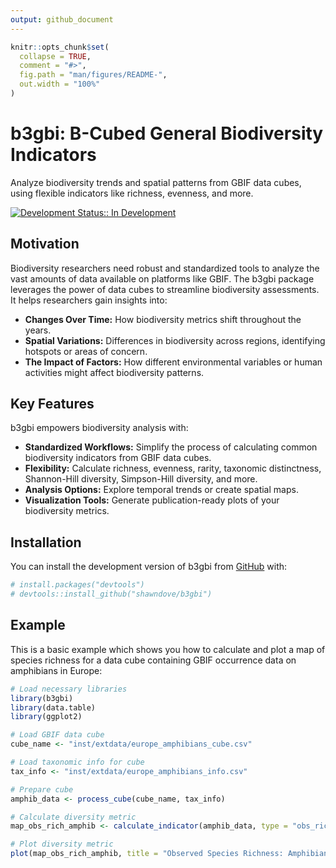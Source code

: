 ```yaml
---
output: github_document
---
```


<!-- README.md is generated from README.Rmd. Please edit that file -->

```r
knitr::opts_chunk$set(
  collapse = TRUE,
  comment = "#>",
  fig.path = "man/figures/README-",
  out.width = "100%"
)
```

# b3gbi: B-Cubed General Biodiversity Indicators

Analyze biodiversity trends and spatial patterns from GBIF data cubes, using flexible indicators like richness, evenness, and more.

<!-- badges: start -->

[![Development Status:: In Development](https://img.shields.io/badge/Status-In%20Development-yellow.svg)](https://github.com/your_github_username/b3gbi)

<!-- badges: end -->

## Motivation

Biodiversity researchers need robust and standardized tools to analyze the vast amounts of data available on platforms like GBIF. The b3gbi package leverages the power of data cubes to streamline biodiversity assessments. It helps researchers gain insights into:

* **Changes Over Time:**  How biodiversity metrics shift throughout the years.
* **Spatial Variations:** Differences in biodiversity across regions, identifying hotspots or areas of concern. 
* **The Impact of Factors:** How different environmental variables or human activities might affect biodiversity patterns. 

## Key Features

b3gbi empowers biodiversity analysis with:

* **Standardized Workflows:**  Simplify the process of calculating common biodiversity indicators from GBIF data cubes.
* **Flexibility:**  Calculate richness, evenness, rarity, taxonomic distinctness, Shannon-Hill diversity, Simpson-Hill diversity, and more.
* **Analysis Options:** Explore temporal trends or create spatial maps.
* **Visualization Tools:** Generate publication-ready plots of your biodiversity metrics.

## Installation

You can install the development version of b3gbi from [GitHub](https://github.com/) with:

``` r
# install.packages("devtools")
# devtools::install_github("shawndove/b3gbi")
```

## Example

This is a basic example which shows you how to calculate and plot a map of species richness for a data cube containing GBIF occurrence data on amphibians in Europe:

```r
# Load necessary libraries
library(b3gbi)
library(data.table)
library(ggplot2)

# Load GBIF data cube
cube_name <- "inst/extdata/europe_amphibians_cube.csv"

# Load taxonomic info for cube
tax_info <- "inst/extdata/europe_amphibians_info.csv"

# Prepare cube
amphib_data <- process_cube(cube_name, tax_info)

# Calculate diversity metric
map_obs_rich_amphib <- calculate_indicator(amphib_data, type = "obs_rich")

# Plot diversity metric
plot(map_obs_rich_amphib, title = "Observed Species Richness: Amphibians in Europe") 
```


